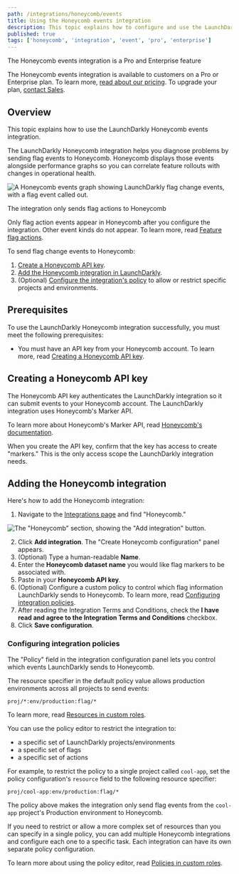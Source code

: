 ```yaml
---
path: /integrations/honeycomb/events
title: Using the Honeycomb events integration
description: This topic explains how to configure and use the LaunchDarkly Honeycomb events integration.
published: true
tags: ['honeycomb', 'integration', 'event', 'pro', 'enterprise']
---
```


<Callout intent="primary">
<CalloutTitle>The Honeycomb events integration is a Pro and Enterprise feature</CalloutTitle>
<CalloutDescription>

The Honeycomb events integration is available to customers on a Pro or Enterprise plan. To learn more, [read about our pricing](https://launchdarkly.com/pricing/). To upgrade your plan, [contact Sales](https://launchdarkly.com/contact-sales/).

</CalloutDescription>
</Callout>

## Overview

This topic explains how to use the LaunchDarkly Honeycomb events integration.

The LaunchDarkly Honeycomb integration helps you diagnose problems by sending flag events to Honeycomb. Honeycomb displays those events alongside performance graphs so you can correlate feature rollouts with changes in operational health.

![A Honeycomb events graph showing LaunchDarkly flag change events, with a flag event called out.](honeycomb-query.png)

<Callout intent="info">
<CalloutTitle>The integration only sends flag actions to Honeycomb</CalloutTitle>
<CalloutDescription>

Only flag action events appear in Honeycomb after you configure the integration. Other event kinds do not appear. To learn more, read [Feature flag actions](/home/members/role-actions#feature-flag-actions).

</CalloutDescription>
</Callout>

To send flag change events to Honeycomb:

1. [Create a Honeycomb API key](#creating-a-honeycomb-api-key).
2. [Add the Honeycomb integration in LaunchDarkly](#adding-the-honeycomb-integration).
3. (Optional) [Configure the integration's policy](#configuring-integration-policies) to allow or restrict specific projects and environments.

## Prerequisites

To use the LaunchDarkly Honeycomb integration successfully, you must meet the following prerequisites:

- You must have an API key from your Honeycomb account. To learn more, read [Creating a Honeycomb API key](#creating-a-honeycomb-api-key).

## Creating a Honeycomb API key

The Honeycomb API key authenticates the LaunchDarkly integration so it can submit events to your Honeycomb account. The LaunchDarkly integration uses Honeycomb's Marker API.

To learn more about Honeycomb's Marker API, read [Honeycomb's documentation](https://docs.honeycomb.io/api/markers/).

When you create the API key, confirm that the key has access to create "markers." This is the only access scope the LaunchDarkly integration needs.

## Adding the Honeycomb integration

Here's how to add the Honeycomb integration:

1. Navigate to the [Integrations page](https://app.launchdarkly.com/default/integrations) and find "Honeycomb."

![The "Honeycomb" section, showing the "Add integration" button.](honeycomb-card.png)

2. Click **Add integration**. The "Create Honeycomb configuration" panel appears.
3. (Optional) Type a human-readable **Name**.
4. Enter the **Honeycomb dataset name** you would like flag markers to be associated with.
5. Paste in your **Honeycomb API key**.
6. (Optional) Configure a custom policy to control which flag information LaunchDarkly sends to Honeycomb. To learn more, read [Configuring integration policies](#configuring-integration-policies).
7. After reading the Integration Terms and Conditions, check the **I have read and agree to the Integration Terms and Conditions** checkbox.
8. Click **Save configuration**.

### Configuring integration policies

The "Policy" field in the integration configuration panel lets you control which events LaunchDarkly sends to Honeycomb.

The resource specifier in the default policy value allows production environments across all projects to send events:

<CodeSample>
<CSTab label= "Production environments across all projects">

```text
proj/*:env/production:flag/*
```

</CSTab>
</CodeSample>

To learn more, read [Resources in custom roles](/home/members/role-resources).

You can use the policy editor to restrict the integration to:

- a specific set of LaunchDarkly projects/environments
- a specific set of flags
- a specific set of actions

For example, to restrict the policy to a single project called `cool-app`, set the policy configuration's `resource` field to the following resource specifier:

<CodeSample>
<CSTab label= "Restrict to a single project">

```text
proj/cool-app:env/production:flag/*
```

</CSTab>
</CodeSample>

The policy above makes the integration only send flag events from the `cool-app` project's Production environment to Honeycomb.

If you need to restrict or allow a more complex set of resources than you can specify in a single policy, you can add multiple Honeycomb integrations and configure each one to a specific task. Each integration can have its own separate policy configuration.

To learn more about using the policy editor, read [Policies in custom roles](/home/members/role-policies).
